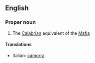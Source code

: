 ==English==

===Proper noun===
{{en-proper noun}}

# The [[Calabrian]] equivalent of the [[Mafia]]

====Translations====
{{top}}
*Italian: [[camorra]] {{f}}
{{mid}}

{{bottom}}